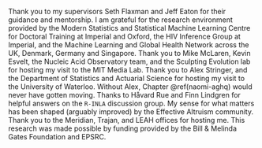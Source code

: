 Thank you to my supervisors Seth Flaxman and Jeff Eaton for their guidance and mentorship.
I am grateful for the research environment provided by the Modern Statistics and Statistical Machine Learning Centre for Doctoral Training at Imperial and Oxford, the HIV Inference Group at Imperial, and the Machine Learning and Global Health Network across the UK, Denmark, Germany and Singapore.
Thank you to Mike McLaren, Kevin Esvelt, the Nucleic Acid Observatory team, and the Sculpting Evolution lab for hosting my visit to the MIT Media Lab.
<!-- Boston: Lenni, Lenny, Simon, Janika, Frances, Geetha, Leilani, Tammy. -->
Thank you to Alex Stringer, and the Department of Statistics and Actuarial Science for hosting my visit to the University of Waterloo.
Without Alex, Chapter \@ref(naomi-aghq) would never have gotten moving.
Thanks to Håvard Rue and Finn Lindgren for helpful answers on the `R-INLA` discussion group.
My sense for what matters has been shaped (arguably improved) by the Effective Altruism community.
Thank you to the Meridian, Trajan, and LEAH offices for hosting me.
This research was made possible by funding provided by the Bill & Melinda Gates Foundation and EPSRC.
<!-- Parents: Deborah, Karl. -->
<!-- Grandparents: Kath, Tony. -->
<!-- 42 Sharon Gardens: Dewi, Henry, Jerome, Johnny, Tamara -->

\begin{flushright}
Adam Howes \\
Imperial College London\\
December 2023
\end{flushright}
